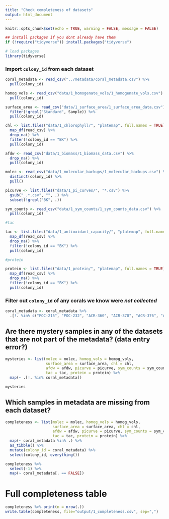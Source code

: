 ```yaml
---
title: "Check completeness of datasets"
output: html_document
---
```


```r
knitr::opts_chunk$set(echo = TRUE, warning = FALSE, message = FALSE)

## install packages if you dont already have them
if (!require("tidyverse")) install.packages("tidyverse")

# load packages
library(tidyverse)
```

### Import `colony_id` from each dataset
```r
coral_metadata <- read_csv("../metadata/coral_metadata.csv") %>% 
  pull(colony_id)

homog_vols <- read_csv("data/1_homogenate_vols/1_homogenate_vols.csv") %>% 
  pull(colony_id)

surface_area <- read_csv("data/1_surface_area/1_surface_area_data.csv") %>% 
  filter(!grepl("Standard", Sample)) %>%
  pull(colony_id)

chl <- list.files("data/1_chlorophyll/", "platemap", full.names = TRUE) %>%
  map_df(read_csv) %>%
  drop_na() %>%
  filter(!colony_id == "BK") %>%
  pull(colony_id)

afdw <- read_csv("data/1_biomass/1_biomass_data.csv") %>%
  drop_na() %>%
  pull(colony_id)

molec <- read_csv("data/1_molecular_backups/1_molecular_backups.csv") %>%
  distinct(colony_id) %>%
  pull()

picurve <- list.files("data/1_pi_curves/", "*.csv") %>%
  gsub("_.*.csv", "", .) %>%
  subset(!grepl("BK", .))

sym_counts <- read_csv("data/1_sym_counts/1_sym_counts_data.csv") %>%
  pull(colony_id)

#tac

tac <- list.files("data/1_antioxidant_capacity/", "platemap", full.names = TRUE) %>%
  map_df(read_csv) %>%
  drop_na() %>%
  filter(!colony_id == "BK") %>%
  pull(colony_id)

#protein

protein <- list.files("data/1_protein/", "platemap", full.names = TRUE) %>%
  map_df(read_csv) %>%
  drop_na() %>%
  filter(!colony_id == "BK") %>%
  pull(colony_id)

```

### Filter out `colony_id` of any corals we know were *not collected*
```r
coral_metadata <- coral_metadata %>%
  .[!. %in% c("POC-215", "POC-232", "ACR-360", "ACR-370", "ACR-376", "ACR-178", "ACR-347", "ACR-210", "ACR-213", "ACR-218", "ACR-220", "ACR-241", "POR-206")]
```

## Are there mystery samples in any of the datasets that are not part of the metadata? (data entry error?)
```r
mysteries <- list(molec = molec, homog_vols = homog_vols, 
                  surface_area = surface_area, chl = chl, 
                  afdw = afdw, picurve = picurve, sym_counts = sym_counts, 
                  tac = tac, protein = protein) %>%
  map(~ .[!. %in% coral_metadata])

mysteries
```

## Which samples in metadata are missing from each dataset?
```r
completeness <- list(molec = molec, homog_vols = homog_vols, 
                     surface_area = surface_area, chl = chl, 
                     afdw = afdw, picurve = picurve, sym_counts = sym_counts, 
                     tac = tac, protein = protein) %>%
  map(~ coral_metadata %in% .) %>%
  as_tibble() %>%
  mutate(colony_id = coral_metadata) %>%
  select(colony_id, everything())

completeness %>%
  select(-1) %>%
  map(~ coral_metadata[. == FALSE])
```

# Full completeness table
```r
completeness %>% print(n = nrow(.))
write.table(completeness, file="output/1_completeness.csv", sep=",")
```


